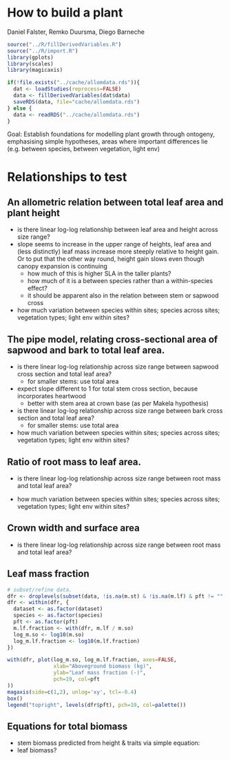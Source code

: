 How to build a plant
=======================
Daniel Falster, Remko Duursma, Diego Barneche

```r
source("../R/fillDerivedVariables.R")
source("../R/import.R")
library(gplots)
library(scales)
library(magicaxis)

if(!file.exists("../cache/allomdata.rds")){
  dat <- loadStudies(reprocess=FALSE)
  data <- fillDerivedVariables(dat$data)
  saveRDS(data, file="cache/allomdata.rds")
} else {
  data <- readRDS("../cache/allomdata.rds")
}

```

Goal: Establish foundations for modelling plant growth through ontogeny, emphasising simple hypotheses, areas where important differences lie (e.g. between species, between vegetation, light env)

# Relationships to test

## An allometric relation between total leaf area and plant height

- is there linear log-log relationship between leaf area and height across size range?
- slope seems to increase in the upper range of heights, leaf area and (less distinctly) leaf mass increase more steeply relative to height gain. Or to put that the other way round, height gain slows even though canopy expansion is continuing
  - how much of this is higher SLA in the taller plants?
  - how much of it is a between species rather than a within-species effect?
  - it should be apparent also in the relation between stem or sapwood cross

- how much variation between species within sites; species across sites; vegetation types; light env within sites?

## The pipe model, relating cross-sectional area of sapwood and bark to total leaf area.

- is there linear log-log relationship across size range between sapwood cross section and total leaf area?
  - for smaller stems: use total area

- expect slope different to 1 for total stem cross section, because incorporates heartwood
  - better with stem area at crown base (as per Makela hypothesis)

- is there linear log-log relationship across size range between bark cross section and total leaf area?
  - for smaller stems: use total area

- how much variation between species within sites; species across sites; vegetation types; light env within sites?

## Ratio of root mass to leaf area.

- is there linear log-log relationship across size range between root mass and total leaf area?

- how much variation between species within sites; species across sites; vegetation types; light env within sites?

## Crown width and surface area

- is there linear log-log relationship across size range between root mass and total leaf area?

## Leaf mass fraction

```r
# subset/refine data.
dfr <- droplevels(subset(data, !is.na(m.st) & !is.na(m.lf) & pft != "" & m.lf > 0))
dfr <- within(dfr, {
  dataset <- as.factor(dataset)
  species <- as.factor(species)
  pft <- as.factor(pft)
  m.lf.fraction <- with(dfr, m.lf / m.so)
  log_m.so <- log10(m.so)
  log_m.lf.fraction <- log10(m.lf.fraction)
})

with(dfr, plot(log_m.so, log_m.lf.fraction, axes=FALSE,
               xlab="Aboveground biomass (kg)",
               ylab="Leaf mass fraction (-)",
               pch=19, col=pft
))
magaxis(side=c(1,2), unlog='xy', tcl=-0.4)
box()
legend("topright", levels(dfr$pft), pch=19, col=palette())


```

## Equations for total biomass

- stem biomass predicted from height & traits via simple equation:
- leaf biomass?

